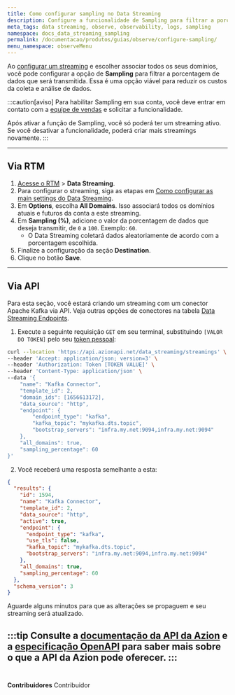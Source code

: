```yaml
---
title: Como configurar sampling no Data Streaming
description: Configure a funcionalidade de Sampling para filtrar a porcentagem de dados que será transmitida.
meta_tags: data streaming, observe, observability, logs, sampling
namespace: docs_data_streaming_sampling
permalink: /documentacao/produtos/guias/observe/configure-sampling/
menu_namespace: observeMenu
---
```


Ao [configurar um streaming](/pt-br/documentacao/produtos/guias/como-usar-data-streaming/) e escolher associar todos os seus domínios, você pode configurar a opção de **Sampling** para filtrar a porcentagem de dados que será transmitida. Essa é uma opção viável para reduzir os custos da coleta e análise de dados.

:::caution[aviso]
Para habilitar Sampling em sua conta, você deve entrar em contato com a [equipe de vendas](https://www.azion.com/pt-br/contate-vendas/) e solicitar a funcionalidade.

Após ativar a função de Sampling, você só poderá ter um streaming ativo. Se você desativar a funcionalidade, poderá criar mais streamings novamente.
:::

---

## Via RTM

1. [Acesse o RTM](/pt-br/documentacao/produtos/guias/como-acessar-o-rtm/) > **Data Streaming**.
2. Para configurar o streaming, siga as etapas em [Como configurar as main settings do Data Streaming](xxx).
3. Em **Options**, escolha **All Domains**. Isso associará todos os domínios atuais e futuros da conta a este streaming.
4. Em **Sampling (%)**, adicione o valor da porcentagem de dados que deseja transmitir, de `0` a `100`. Exemplo: `60`.
    - O Data Streaming coletará dados aleatoriamente de acordo com a porcentagem escolhida.
5. Finalize a configuração da seção **Destination**.
6. Clique no botão **Save**.

---

## Via API

Para esta seção, você estará criando um streaming com um conector Apache Kafka via API. Veja outras opções de conectores na tabela [Data Streaming Endpoints](https://api.azion.com/#b9aac0c7-173a-462b-87f6-a18d6558d3e5).

1. Execute a seguinte requisição `GET` em seu terminal, substituindo `[VALOR DO TOKEN]` pelo seu [token pessoal](/pt-br/documentacao/produtos/guias/personal-tokens/):

```bash
curl --location 'https://api.azionapi.net/data_streaming/streamings' \
--header 'Accept: application/json; version=3' \
--header 'Authorization: Token [TOKEN VALUE]' \
--header 'Content-Type: application/json' \
--data '{
    "name": "Kafka Connector",
    "template_id": 2,
    "domain_ids": [1656613172],
    "data_source": "http",
    "endpoint": {
        "endpoint_type": "kafka",
        "kafka_topic": "mykafka.dts.topic",
        "bootstrap_servers": "infra.my.net:9094,infra.my.net:9094"
    },
    "all_domains": true,
    "sampling_percentage": 60
}'
```

2. Você receberá uma resposta semelhante a esta:

```json
{
  "results": {
    "id": 1594,
    "name": "Kafka Connector",
    "template_id": 2,
    "data_source": "http",
    "active": true,
    "endpoint": {
      "endpoint_type": "kafka",
      "use_tls": false,
      "kafka_topic": "mykafka.dts.topic",
      "bootstrap_servers": "infra.my.net:9094,infra.my.net:9094"
    },
    "all_domains": true,
    "sampling_percentage": 60
  },
  "schema_version": 3
}
```

Aguarde alguns minutos para que as alterações se propaguem e seu streaming será atualizado.

:::tip
Consulte a [documentação da API da Azion](https://api.azion.com/) e a [especificação OpenAPI](https://github.com/aziontech/azionapi-openapi/) para saber mais sobre o que a API da Azion pode oferecer.
:::
<br /><br />
---


**Contribuidores** <ContributorList>Contribuidor</ContributorList>